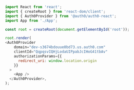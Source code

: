 ```js index.js lines
import React from 'react';
import { createRoot } from 'react-dom/client';
import { Auth0Provider } from '@auth0/auth0-react';
import App from './App';

const root = createRoot(document.getElementById('root'));

root.render(
<Auth0Provider
    domain="dev-s3674bdouue0bd73.us.auth0.com"
    clientId="QqpqsvIQHjLodaUIPpabJcIHoG41tbAv"
    authorizationParams={{
      redirect_uri: window.location.origin
    }}
  >
    <App />
  </Auth0Provider>,
);
```